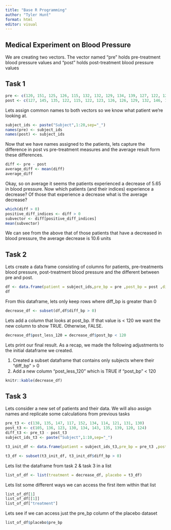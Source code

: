 ```yaml
---
title: "Base R Programming"
author: "Tyler Hunt"
format: html
editor: visual
---
```


## Medical Experiment on Blood Pressure

We are creating two vectors. The vector named "pre" holds pre-treatment blood pressure values and "post" holds post-treatment blood pressure values

## Task 1

```r
pre <- c(120, 151, 125, 126, 115, 132, 132, 129, 134, 139, 127, 122, 127, 135, 133, 128, 147, 138, 140, 132)
post <- c(127, 145, 135, 122, 115, 122, 123, 126, 126, 129, 132, 146, 120, 114, 121, 120, 128, 120, 133, 115)
```

Lets assign common names to both vectors so we know what patient we're looking at.

```r
subject_ids <- paste("Subject",1:20,sep="_")
names(pre) <- subject_ids
names(post) <- subject_ids
```

Now that we have names assigned to the patients, lets capture the difference in post vs pre-treatment measures and the average result form these differences.

```r
diff <- pre - post
average_diff <- mean(diff)
average_diff
```

Okay, so on average it seems the patients experienced a decrease of 5.65 in blood pressure. Now which patients (and their indices) experience a decrease? Of those that experience a decrease what is the average decrease?

```r
which(diff > 0)
positive_diff_indices <- diff > 0
subvector <- diff[positive_diff_indices]
mean(subvector)
```
We can see from the above that of those patients that have a decreased in blood pressure, the average decrease is 10.6 units

## Task 2

Lets create a data frame consisting of columns for patients, pre-treatments blood pressure, post-treatment blood pressure and the different between pre and post.

```r
df <- data.frame(patient = subject_ids,pre_bp = pre ,post_bp = post ,diff_bp =diff)
df
```

From this dataframe, lets only keep rows where diff_bp is greater than 0

```r
decrease_df <- subset(df,df$diff_bp > 0)
```

Lets add a column that looks at post_bp. If that value is < 120 we want the new column to show TRUE. Otherwise, FALSE.

```r
decrease_df$post_less_120 = decrease_df$post_bp < 120
```

Lets print our final result. As a recap, we made the following adjustments to the initial dataframe we created.

1.   Created a subset dataframe that contains only subjects where their "diff_bp" > 0
2.   Add a new column "post_less_120" which is TRUE if "post_bp" < 120

```r
knitr::kable(decrease_df)
```

## Task 3

Lets consider a new set of patients and their data. We will also assign names and replicate some calculations from previous tasks

```r
pre_t3 <- c(138, 135, 147, 117, 152, 134, 114, 121, 131, 130)
post_t3 <- c(105, 136, 123, 130, 134, 143, 135, 139, 120, 124)
diff_t3 <- pre_t3 - post_t3
subject_ids_t3 <- paste("Subject",1:10,sep="_")

t3_init_df <- data.frame(patient = subject_ids_t3,pre_bp = pre_t3 ,post_bp = post_t3 ,diff_bp = diff_t3, post_less_120 = post_t3 < 120)

t3_df <- subset(t3_init_df, t3_init_df$diff_bp > 0)
```

Lets list the dataframe from task 2 & task 3 in a list

```r
list_of_df <- list(treatment = decrease_df, placebo = t3_df)
```

Lets list some different ways we can access the first item within that list

```r
list_of_df[1]
list_of_df[[1]]
list_of_df["treatment"]
```

Lets see if we can access just the pre_bp column of the placebo dataset

```r
list_of_df$placebo$pre_bp
```

